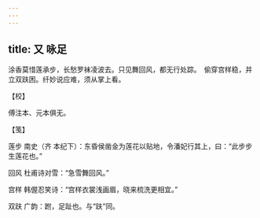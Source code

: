 ```yaml
---
---
---
```

title: 又 咏足
---







涂香莫惜莲承步，长愁罗袜凌波去。只见舞回风，都无行处踪。　偷穿宫样稳，并立双趺困。纤妙说应难，须从掌上看。





【校】


傅注本、元本俱无。





【笺】


莲步 南史（齐 本纪下）：东昏侯凿金为莲花以贴地，令潘妃行其上，曰：“此步步生莲花也。”

回风 杜甫诗对雪：“急雪舞回风。”

宫样 韩偓忍笑诗：“宫样衣裳浅画眉，晓来梳洗更相宜。”

双趺 广韵：跗，足趾也。与“趺”同。